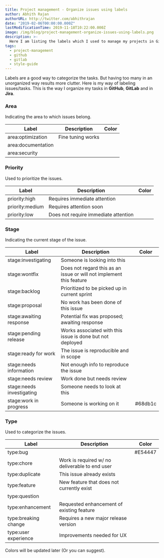 ```yaml
---
title: Project management - Organize issues using labels
author: Abhith Rajan
authorURL: http://twitter.com/abhithrajan
date: "2019-02-06T00:00:00.000Z"
lastModificationTime: 2019-11-18T10:22:00.000Z
image: /img/blog/project-management-organize-issues-using-labels.png
description: >-
  Here I am listing the labels which I used to manage my projects in Gitlab and GitHub.
tags:
  - project-management
  - github
  - gitlab
  - style-guide
---
```


Labels are a good way to categorize the tasks. But having too many in an unorganized way results more clutter.
Here is my way of labeling issues/tasks. This is the way I organize my tasks in **GitHub**, **GitLab** and in **Jira**.

### Area

Indicating the area to which issues belong.

| Label              | Description       | Color |
| ------------------ | ----------------- | ----- |
| area:optimization  | Fine tuning works |       |
| area:documentation |                   |       |
| area:security      |                   |       |

### Priority

Used to prioritize the issues.

| Label           | Description                          | Color |
| --------------- | ------------------------------------ | ----- |
| priority:high   | Requires immediate attention         |       |
| priority:medium | Requires attention soon              |       |
| priority:low    | Does not require immediate attention |       |

### Stage

Indicating the current stage of the issue.

| Label                     | Description                                                         | Color   |
| ------------------------- | ------------------------------------------------------------------- | ------- |
| stage:investigating       | Someone is looking into this                                        |         |
| stage:wontfix             | Does not regard this as an issue or will not implement this feature |         |
| stage:backlog             | Prioritized to be picked up in current sprint                       |         |
| stage:proposal            | No work has been done of this issue                                 |         |
| stage:awaiting response   | Potential fix was proposed; awaiting response                       |         |
| stage:pending release     | Works associated with this issue is done but not deployed           |         |
| stage:ready for work      | The issue is reproducible and in scope                              |         |
| stage:needs information   | Not enough info to reproduce the issue                              |         |
| stage:needs review        | Work done but needs review                                          |         |
| stage:needs investigating | Someone needs to look at this                                       |         |
| stage:work in progress    | Someone is working on it                                            | #68db1c |

### Type

Used to categorize the issues.

| Label                | Description                                    | Color   |
| -------------------- | ---------------------------------------------- | ------- |
| type:bug             |                                                | #E54447 |
| type:chore           | Work is required w/ no deliverable to end user |         |
| type:duplicate       | This issue already exists                      |         |
| type:feature         | New feature that does not currently exist      |         |
| type:question        |                                                |         |
| type:enhancement     | Requested enhancement of existing feature      |         |
| type:breaking change | Requires a new major release version           |         |
| type:user experience | Improvements needed for UX                     |         |

Colors will be updated later (Or you can suggest).
